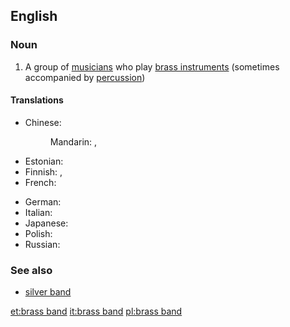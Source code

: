 ==English==
{{wikipedia}}

===Noun===
{{en-noun|head=[[brass]] [[band]]}}

# {{context|music}} A group of [[musician]]s who play [[brass instrument]]s (sometimes accompanied by [[percussion]])

====Translations====
{{trans-top|group of musicians who play brass instruments}}
* Chinese:
*: Mandarin: {{t|cmn|銅管樂隊|sc=Hani}}, {{t|cmn|铜管乐队|tr=tóngguǎn yuèduì|sc=Hani}}
* Estonian: {{t-|et|puhkpilliorkester}}
* Finnish: {{t-|fi|puhallinorkesteri}}, {{t-|fi|torvisoittokunta}}
* French: {{t+|fr|fanfare|f}}
{{trans-mid}}
* German: {{t-|de|Blaskapelle|f}}
* Italian: {{t+|it|fanfara|f}}
* Japanese: {{t-|ja|ブラスバンド|tr=burasubando|sc=Jpan}}
* Polish: {{t-|pl|orkiestra dęta|f}}
* Russian: {{t-|ru|духовой оркестр|m|tr=duxovój orkéstr}}
{{trans-bottom}}

===See also===
* [[silver band]]

[[et:brass band]]
[[it:brass band]]
[[pl:brass band]]